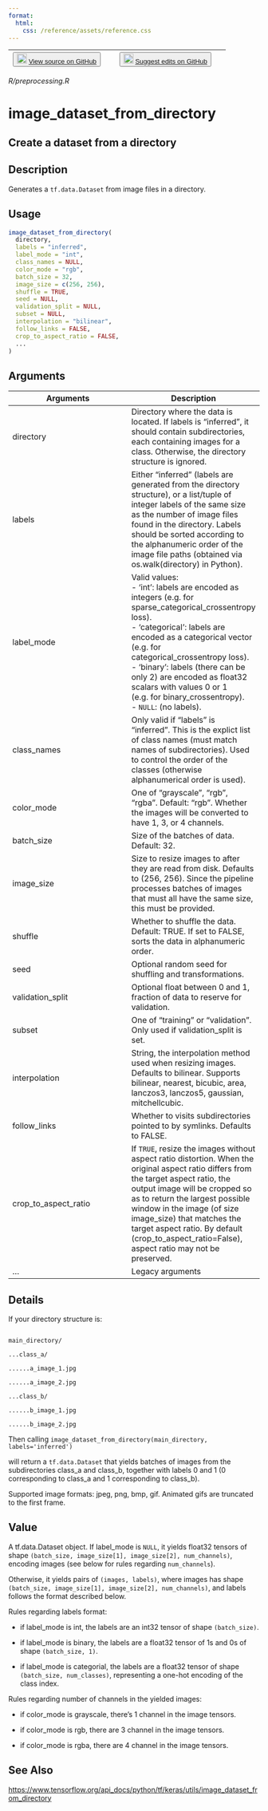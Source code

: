 ```yaml
---
format:
  html:
    css: /reference/assets/reference.css
---
```


| <button class="button"> ![](/reference/assets/GitHub-Mark-32px.png){width="20"} [View source on GitHub](https://github.com/rstudio/keras//blob/main/R/preprocessing.R) </button> | <button class="button"> ![](/reference/assets/GitHub-Mark-32px.png){width="20"} [Suggest edits on GitHub](https://github.com/rstudio/keras//edit/main/R/preprocessing.R) </button> |
|:------------------------------:|:--------------------------------------:|

*R/preprocessing.R*

# image_dataset_from_directory

## Create a dataset from a directory

## Description
Generates a `tf.data.Dataset` from image files in a directory. 


## Usage
```r
image_dataset_from_directory( 
  directory, 
  labels = "inferred", 
  label_mode = "int", 
  class_names = NULL, 
  color_mode = "rgb", 
  batch_size = 32, 
  image_size = c(256, 256), 
  shuffle = TRUE, 
  seed = NULL, 
  validation_split = NULL, 
  subset = NULL, 
  interpolation = "bilinear", 
  follow_links = FALSE, 
  crop_to_aspect_ratio = FALSE, 
  ... 
) 
```

## Arguments
|Arguments|Description|
|---|---|
| directory | Directory where the data is located. If labels is "inferred", it should contain subdirectories, each containing images for a class. Otherwise, the directory structure is ignored. |
| labels | Either "inferred" (labels are generated from the directory structure), or a list/tuple of integer labels of the same size as the number of image files found in the directory. Labels should be sorted according to the alphanumeric order of the image file paths (obtained via os.walk(directory) in Python). |
| label_mode | Valid values: <br>- 'int': labels are encoded as integers (e.g. for sparse_categorical_crossentropy loss). <br>- 'categorical': labels are encoded as a categorical vector (e.g. for categorical_crossentropy loss). <br>- 'binary': labels (there can be only 2) are encoded as float32 scalars with values 0 or 1 (e.g. for binary_crossentropy). <br>- `NULL`: (no labels).  |
| class_names | Only valid if "labels" is "inferred". This is the explict list of class names (must match names of subdirectories). Used to control the order of the classes (otherwise alphanumerical order is used). |
| color_mode | One of "grayscale", "rgb", "rgba". Default: "rgb". Whether the images will be converted to have 1, 3, or 4 channels. |
| batch_size | Size of the batches of data. Default: 32. |
| image_size | Size to resize images to after they are read from disk. Defaults to (256, 256). Since the pipeline processes batches of images that must all have the same size, this must be provided. |
| shuffle | Whether to shuffle the data. Default: TRUE. If set to FALSE, sorts the data in alphanumeric order. |
| seed | Optional random seed for shuffling and transformations. |
| validation_split | Optional float between 0 and 1, fraction of data to reserve for validation. |
| subset | One of "training" or "validation". Only used if validation_split is set. |
| interpolation | String, the interpolation method used when resizing images. Defaults to bilinear. Supports bilinear, nearest, bicubic, area, lanczos3, lanczos5, gaussian, mitchellcubic. |
| follow_links | Whether to visits subdirectories pointed to by symlinks. Defaults to FALSE. |
| crop_to_aspect_ratio | If `TRUE`, resize the images without aspect ratio distortion. When the original aspect ratio differs from the target aspect ratio, the output image will be cropped so as to return the largest possible window in the image (of size image_size) that matches the target aspect ratio. By default (crop_to_aspect_ratio=False), aspect ratio may not be preserved. |
| ... | Legacy arguments |

## Details

If your directory structure is: 

```

main_directory/ 

...class_a/ 

......a_image_1.jpg 

......a_image_2.jpg 

...class_b/ 

......b_image_1.jpg 

......b_image_2.jpg 

```

Then calling `image_dataset_from_directory(main_directory, labels='inferred')`

will return a `tf.data.Dataset` that yields batches of images from the subdirectories class_a and class_b, together with labels 0 and 1 (0 corresponding to class_a and 1 corresponding to class_b). 

Supported image formats: jpeg, png, bmp, gif. Animated gifs are truncated to the first frame. 


## Value

A tf.data.Dataset object. If label_mode is `NULL`, it yields float32 tensors of shape `(batch_size, image_size[1], image_size[2], num_channels)`, encoding images (see below for rules regarding `num_channels`). 

Otherwise, it yields pairs of `(images, labels)`, where images has shape `(batch_size, image_size[1], image_size[2], num_channels)`, and labels follows the format described below. 

Rules regarding labels format: 

- if label_mode is int, the labels are an int32 tensor of shape `(batch_size)`. 

- if label_mode is binary, the labels are a float32 tensor of 1s and 0s of shape `(batch_size, 1)`. 

- if label_mode is categorial, the labels are a float32 tensor of shape `(batch_size, num_classes)`, representing a one-hot encoding of the class index. 

Rules regarding number of channels in the yielded images: 

- if color_mode is grayscale, there's 1 channel in the image tensors. 

- if color_mode is rgb, there are 3 channel in the image tensors. 

- if color_mode is rgba, there are 4 channel in the image tensors. 



## See Also
[https://www.tensorflow.org/api_docs/python/tf/keras/utils/image_dataset_from_directory](https://www.tensorflow.org/api_docs/python/tf/keras/utils/image_dataset_from_directory)

